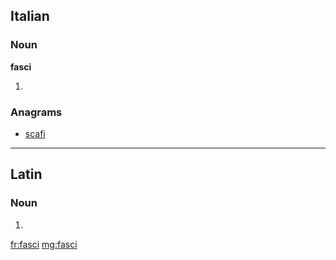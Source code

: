 ==Italian==

===Noun===
'''fasci''' {{m}}

# {{plural of|fascio|lang=it}}

===Anagrams===
* [[scafi#Italian|scafi]]

----

==Latin==

===Noun===
{{la-noun-form|fascī}}

# {{inflection of|fascis|fascis|dat|s|lang=la}}

[[fr:fasci]]
[[mg:fasci]]